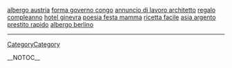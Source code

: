 <a href= http://albergo-austria.glodgreen.info >albergo austria</a>   <a href= http://forma-governo-congo.c333.info >forma governo congo</a>   <a href= http://annuncio-di-lavoro-architetto.greenglod.info >annuncio di lavoro architetto</a>   <a href= http://regalo-compleanno.b222.info >regalo compleanno</a>   <a href= http://hotel-ginevra.greenglod.info >hotel ginevra</a>   <a href= http://poesia-festa-mamma.greenglod.info >poesia festa mamma</a>   <a href= http://ricetta-facile.2bbb.info >ricetta facile</a>   <a href= http://asia-argento.c333.info >asia argento</a>   <a href= http://prestito-rapido.greenglod.info >prestito rapido</a>   <a href= http://albergo-berlino.2bbb.info >albergo berlino</a>
----
[[CategoryCategory]]

__NOTOC__